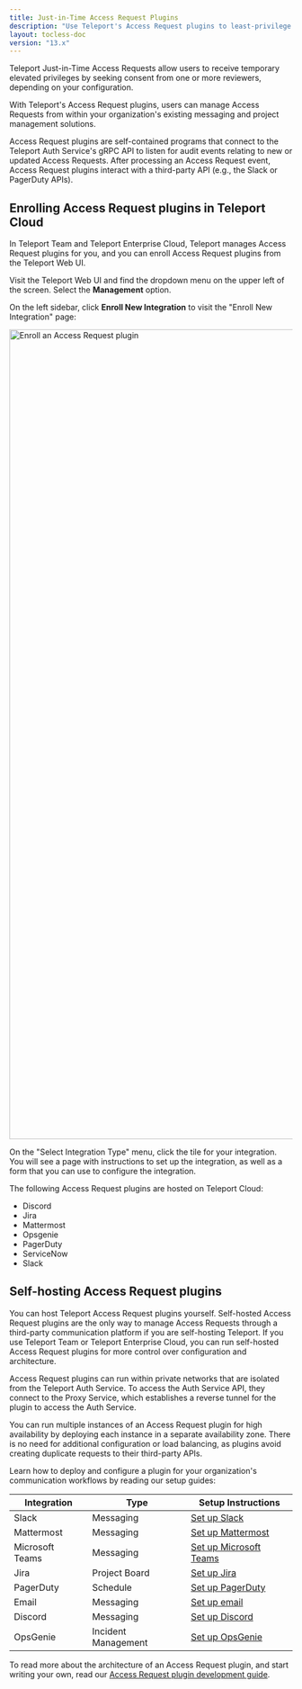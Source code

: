 ```yaml
---
title: Just-in-Time Access Request Plugins
description: "Use Teleport's Access Request plugins to least-privilege access without sacrificing productivity."
layout: tocless-doc
version: "13.x"
---
```


Teleport Just-in-Time Access Requests allow users to receive temporary elevated
privileges by seeking consent from one or more reviewers, depending on your
configuration.

With Teleport's Access Request plugins, users can manage Access Requests from
within your organization's existing messaging and project management solutions.

Access Request plugins are self-contained programs that connect to the Teleport
Auth Service's gRPC API to listen for audit events relating to new or updated
Access Requests. After processing an Access Request event, Access Request plugins
interact with a third-party API (e.g., the Slack or PagerDuty APIs).

## Enrolling Access Request plugins in Teleport Cloud

In Teleport Team and Teleport Enterprise Cloud, Teleport manages Access Request plugins for
you, and you can enroll Access Request plugins from the Teleport Web UI.

Visit the Teleport Web UI and find the dropdown menu on the upper left of the
screen. Select the **Management** option.

On the left sidebar, click **Enroll New Integration** to visit the "Enroll New
Integration" page:

<img src="/assets/enroll-7cf5756f5a.png" alt="Enroll an Access Request plugin" width="2560" height="1440" />

On the "Select Integration Type" menu, click the tile for your integration. You
will see a page with instructions to set up the integration, as well as a form
that you can use to configure the integration.

The following Access Request plugins are hosted on Teleport Cloud:

- Discord
- Jira
- Mattermost
- Opsgenie
- PagerDuty
- ServiceNow
- Slack

## Self-hosting Access Request plugins

You can host Teleport Access Request plugins yourself. Self-hosted Access
Request plugins are the only way to manage Access Requests through a third-party
communication platform if you are self-hosting Teleport. If you use Teleport
Team or Teleport Enterprise Cloud, you can run self-hosted Access Request
plugins for more control over configuration and architecture.

Access Request plugins can run within private networks that are isolated from
the Teleport Auth Service. To access the Auth Service API, they connect to the
Proxy Service, which establishes a reverse tunnel for the plugin to access the
Auth Service.

You can run multiple instances of an Access Request plugin for high availability
by deploying each instance in a separate availability zone. There is no need for
additional configuration or load balancing, as plugins avoid creating duplicate
requests to their third-party APIs.

Learn how to deploy and configure a plugin for your organization's communication
workflows by reading our setup guides:

| Integration     | Type                | Setup Instructions                                                                                   |
| --------------- | ------------------- | ---------------------------------------------------------------------------------------------------- |
| Slack           | Messaging           | [Set up Slack](/docs/ver/13.x/access-controls/access-request-plugins/ssh-approval-slack)             |
| Mattermost      | Messaging           | [Set up Mattermost](/docs/ver/13.x/access-controls/access-request-plugins/ssh-approval-mattermost)   |
| Microsoft Teams | Messaging           | [Set up Microsoft Teams](/docs/ver/13.x/access-controls/access-request-plugins/ssh-approval-msteams) |
| Jira            | Project Board       | [Set up Jira](/docs/ver/13.x/access-controls/access-request-plugins/ssh-approval-jira)               |
| PagerDuty       | Schedule            | [Set up PagerDuty](/docs/ver/13.x/access-controls/access-request-plugins/ssh-approval-pagerduty)     |
| Email           | Messaging           | [Set up email](/docs/ver/13.x/access-controls/access-request-plugins/ssh-approval-email)             |
| Discord         | Messaging           | [Set up Discord](/docs/ver/13.x/access-controls/access-request-plugins/ssh-approval-discord)         |
| OpsGenie        | Incident Management | [Set up OpsGenie](/docs/ver/13.x/access-controls/access-request-plugins/opsgenie)                    |

To read more about the architecture of an Access Request plugin, and start
writing your own, read our [Access Request plugin development
guide](/docs/ver/13.x/api/access-plugin).
